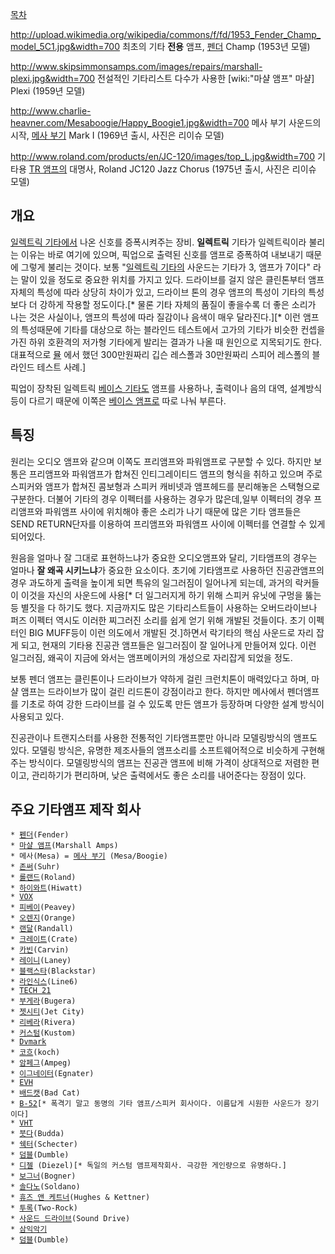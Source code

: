 [[목차]]

http://upload.wikimedia.org/wikipedia/commons/f/fd/1953_Fender_Champ_model_5C1.jpg&width=700
최초의 기타 '''전용''' 앰프, [[펜더]] Champ (1953년 모델)

http://www.skipsimmonsamps.com/images/repairs/marshall-plexi.jpg&width=700
전설적인 기타리스트 다수가 사용한 [wiki:"마샬 앰프" 마샬] Plexi (1959년 모델)

http://www.charlie-heavner.com/Mesaboogie/Happy_Boogie1.jpg&width=700
메사 부기 사운드의 시작, [[메사 부기]] Mark I (1969년 출시, 사진은 리이슈 모델)

http://www.roland.com/products/en/JC-120/images/top_L.jpg&width=700
기타용 [[TR 앰프]]의 대명사, Roland JC120 Jazz Chorus (1975년 출시, 사진은 리이슈 모델)

== 개요 ==
[[일렉트릭 기타]]에서 나온 신호를 증폭시켜주는 장비. '''일렉트릭''' 기타가 일렉트릭이라 불리는 이유는 바로 여기에 있으며, 픽업으로 출력된 신호를 앰프로 증폭하여 내보내기 때문에 그렇게 불리는 것이다. 보통 "[[일렉트릭 기타]]의 사운드는 기타가 3, 앰프가 7이다" 라는 말이 있을 정도로 중요한 위치를 가지고 있다. 드라이브를 걸지 않은 클린톤부터 앰프 자체의 특성에 따라 상당히 차이가 있고, 드라이브 톤의 경우 앰프의 특성이 기타의 특성보다 더 강하게 작용할 정도이다.[* 물론 기타 자체의 품질이 좋을수록 더 좋은 소리가 나는 것은 사실이나, 앰프의 특성에 따라 질감이나 음색이 매우 달라진다.][* 이런 앰프의 특성때문에 기타를 대상으로 하는 블라인드 테스트에서 고가의 기타가 비슷한 컨셉을 가진 하위 호환격의 저가형 기타에게 발리는 결과가 나올 때 원인으로 지목되기도 한다. 대표적으로 [[뮬]] 에서 했던 300만원짜리 깁슨 레스폴과 30만원짜리 스피어 레스폴의 블라인드 테스트 사례.]

픽업이 장착된 일렉트릭 [[베이스 기타]]도 앰프를 사용하나, 출력이나 음의 대역, 설계방식 등이 다르기 때문에 이쪽은 [[베이스 앰프]]로 따로 나눠 부른다. 

== 특징 ==
원리는 오디오 앰프와 같으며 이쪽도 프리앰프와 파워앰프로 구분할 수 있다. 하지만 보통은 프리앰프와 파워앰프가 합쳐진 인티그레이티드 앰프의 형식을 취하고 있으며 주로 스피커와 앰프가 합쳐진 콤보형과 스피커 캐비넷과 앰프헤드를 분리해놓은 스택형으로 구분한다. 더불어 기타의 경우 이펙터를 사용하는 경우가 많은데,일부 이펙터의 경우 프리앰프와 파워앰프 사이에 위치해야 좋은 소리가 나기 때문에 많은 기타 앰프들은 SEND RETURN단자를 이용하여 프리앰프와 파워앰프 사이에 이펙터를 연결할 수 있게 되어있다. 

원음을 얼마나 잘 그대로 표현하느냐가 중요한 오디오앰프와 달리, 기타앰프의 경우는 얼마나 '''잘 왜곡 시키느냐'''가 중요한 요소이다. 초기에 기타앰프로 사용하던 진공관앰프의 경우 과도하게 출력을 높이게 되면 특유의 일그러짐이 일어나게 되는데, 과거의 락커들이 이것을 자신의 사운드에 사용[* 더 일그러지게 하기 위해 스피커 유닛에 구멍을 뚫는 등 별짓을 다 하기도 했다. 지금까지도 많은 기타리스트들이 사용하는 오버드라이브나 퍼즈 이펙터 역시도 이러한 찌그러진 소리를 쉽게 얻기 위해 개발된 것들이다. 초기 이펙터인 BIG MUFF등이 이런 의도에서 개발된 것.]하면서 락기타의 핵심 사운드로 자리 잡게 되고, 현재의 기타용 진공관 앰프들은 일그러짐이 잘 일어나게 만들어져 있다. 이런 일그러짐, 왜곡이 지금에 와서는 앰프메이커의 개성으로 자리잡게 되었을 정도.

보통 펜더 앰프는 클린톤이나 드라이브가 약하게 걸린 크런치톤이 매력있다고 하며, 마샬 앰프는 드라이브가 많이 걸린 리드톤이 강점이라고 한다. 하지만 메사에서 펜더앰프를 기초로 하여 강한 드라이브를 걸 수 있도록 만든 앰프가 등장하며 다양한 설계 방식이 사용되고 있다. 

진공관이나 트랜지스터를 사용한 전통적인 기타앰프뿐만 아니라 모델링방식의 앰프도 있다. 모델링 방식은, 유명한 제조사들의 앰프소리를 소프트웨어적으로 비슷하게 구현해주는 방식이다. 모델링방식의 앰프는 진공관 앰프에 비해 가격이 상대적으로 저렴한 편이고, 관리하기가 편리하며, 낮은 출력에서도 좋은 소리를 내어준다는 장점이 있다.

== 주요 기타앰프 제작 회사 ==

 * [[펜더]](Fender)
 * [[마샬 앰프]](Marshall Amps)
 * 메사(Mesa) = [[메사 부기]] (Mesa/Boogie)
 * [[존써]](Suhr)
 * [[롤랜드]](Roland)
 * [[하이와트]](Hiwatt)
 * [[VOX]]
 * [[피베이]](Peavey)
 * [[오렌지#s-12|오렌지]](Orange)
 * [[랜달]](Randall)
 * [[크레이트]](Crate)
 * [[카빈]](Carvin)
 * [[레이니]](Laney)
 * [[블랙스타]](Blackstar)
 * [[라인식스]](Line6)
 * [[TECH 21]]
 * [[부게라]](Bugera)
 * [[젯시티]](Jet City)
 * [[리베라]](Rivera)
 * [[커스텀]](Kustom)
 * [[Dvmark]]
 * [[코흐]](koch)
 * [[암페그]](Ampeg)
 * [[이그네이터]](Egnater)
 * [[EVH]]
 * [[배드캣]](Bad Cat)
 * [[B-52]][* 폭격기 말고 동명의 기타 앰프/스피커 회사이다. 이름답게 시원한 사운드가 장기이다]
 * [[VHT]]
 * [[붓다]](Budda)
 * [[쉑터]](Schecter)
 * [[덤블]](Dumble)
 * [[디젤]] (Diezel)[* 독일의 커스텀 앰프제작회사. 극강한 게인량으로 유명하다.]
 * [[보그너]](Bogner)
 * [[솔다노]](Soldano)
 * [[휴즈 앤 케트너]](Hughes & Kettner)
 * [[투록]](Two-Rock)
 * [[사운드 드라이브]](Sound Drive)
 * [[삼익악기]]
 * [[덤블]](Dumble)

